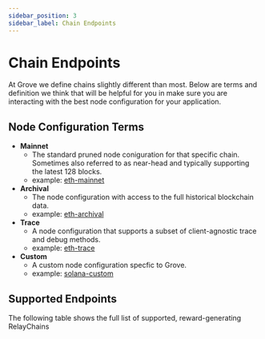 ```yaml
---
sidebar_position: 3
sidebar_label: Chain Endpoints
---
```



# Chain Endpoints

At Grove we define chains slightly different than most. Below are terms and definition we think that will be helpful for you in make sure you are interacting with the best node configuration for your application.

## Node Configuration Terms

- **Mainnet**
  - The standard pruned node coniguration for that specific chain. Sometimes also referred to as near-head and typically supporting the latest 128 blocks.
  - example: [eth-mainnet](/ethereum-api/chain-endpoints/eth-mainnet)
- **Archival**
  - The node configuration with access to the full historical blockchain data.
  - example: [eth-archival](/ethereum-api/chain-endpoints/eth-archival)
- **Trace**
  - A node configuration that supports a subset of client-agnostic trace and debug methods.
  - example: [eth-trace](/ethereum-api/chain-endpoints/eth-trace)
- **Custom**
  - A custom node configuration specfic to Grove.
  - example: [solana-custom](#)

## Supported Endpoints

The following table shows the full list of supported, reward-generating RelayChains

<Blockchains />
